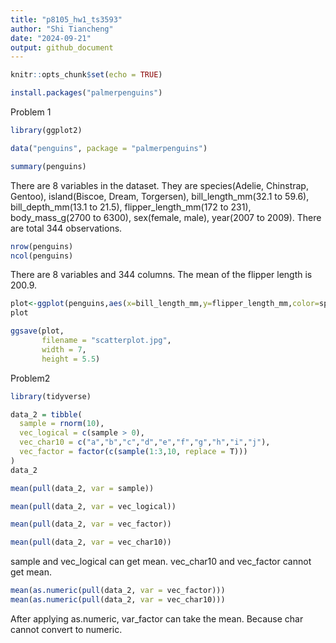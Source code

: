 ```yaml
---
title: "p8105_hw1_ts3593"
author: "Shi Tiancheng"
date: "2024-09-21"
output: github_document
---
```


```r
knitr::opts_chunk$set(echo = TRUE)
```

```r
install.packages("palmerpenguins")
```
Problem 1
```r
library(ggplot2)
```

```r
data("penguins", package = "palmerpenguins")
```

```r
summary(penguins)
```
There are 8 variables in the dataset.
They are species(Adelie, Chinstrap, Gentoo), island(Biscoe, Dream, Torgersen), bill_length_mm(32.1 to 59.6), bill_depth_mm(13.1 to 21.5), flipper_length_mm(172 to 231), body_mass_g(2700 to 6300), sex(female, male), year(2007 to 2009).
There are total 344 observations.


```r
nrow(penguins)
ncol(penguins)
```
There are 8 variables and 344 columns.
The mean of the flipper length is 200.9.
```r
plot<-ggplot(penguins,aes(x=bill_length_mm,y=flipper_length_mm,color=species),color=species)+geom_point()
plot
```

```r
ggsave(plot,
       filename = "scatterplot.jpg",
       width = 7,
       height = 5.5)
```

Problem2
```r
library(tidyverse)
```

```r
data_2 = tibble(
  sample = rnorm(10),
  vec_logical = c(sample > 0),
  vec_char10 = c("a","b","c","d","e","f","g","h","i","j"),
  vec_factor = factor(c(sample(1:3,10, replace = T)))
)
data_2
```

```r
mean(pull(data_2, var = sample))
```
```r
mean(pull(data_2, var = vec_logical))
```
```r
mean(pull(data_2, var = vec_factor))
```

```r
mean(pull(data_2, var = vec_char10))
```
sample and vec_logical can get mean. 
vec_char10 and vec_factor cannot get mean.

```r
mean(as.numeric(pull(data_2, var = vec_factor)))
mean(as.numeric(pull(data_2, var = vec_char10)))
```
After applying as.numeric, var_factor can take the mean.
Because char cannot convert to numeric. 

